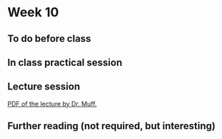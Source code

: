 # Week 10 {-}

## To do before class {-}



## In class practical session {-}




## Lecture session {-}


[PDF of the lecture by Dr. Muff.](https://github.com/opetchey/BIO144/raw/master/lectures/week10/Bio144_2017_week10.pdf)



## Further reading (not required, but interesting) {-}
